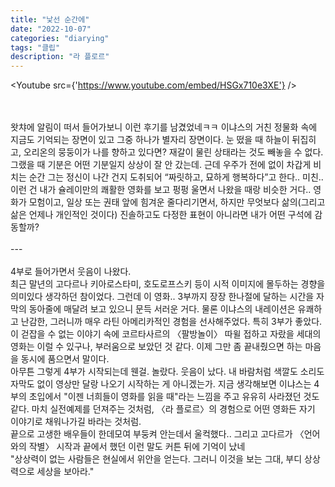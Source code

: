 ```yaml
---
title: "낯선 순간에"
date: "2022-10-07"
categories: "diarying"
tags: "클립"
description: "라 플로르"
---
```


<Youtube src={'https://www.youtube.com/embed/HSGx710e3XE'} />

<br/>
<br/>
왓챠에 알림이 떠서 들어가보니 이런 후기를 남겼었네ㅋㅋ 이냐스의 거친 정물화 속에 지금도 기억되는 장면이 있고 그중 하나가 별자리 장면이다. 눈 떴을 때 하늘이 뒤집히고, 오리온의 뭉둥이가 나를 향하고 있다면? 재갈이 물린 상태라는 것도 빼놓을 수 없다. 그랬을 때 기분은 어떤 기분일지 상상이 잘 안 갔는데. 근데 우주가 전에 없이 차갑게 비치는 순간 그는 정신이 나간 건지 도취되어 <q>짜릿하고, 묘하게 행복하다</q>고 한다.. 미친..
<br/>
이런 건 내가 슐레이만의 쾌활한 영화를 보고 펑펑 울면서 나왔을 때랑 비슷한 거다.. 영화가 모험이고, 일상 또는 권태 앞에 힘겨운 줄다리기면서, 하지만 무엇보다 삶의(그리고 삶은 언제나 개인적인 것이다) 진솔하고도 다정한 표현이 아니라면 내가 어떤 구석에 감동할까?
<br/>
<br/>
---
<br/>
<br/>
4부로 들어가면서 웃음이 나왔다.  
<br/>
최근 말년의 고다르나 키아로스타미, 호도로프스키 등이 시적 이미지에 몰두하는 경향을 의미있다 생각하던 참이었다. 그런데 이 영화.. 3부까지 장장 한나절에 달하는 시간을 자막의 동아줄에 매달려 보고 있으니 문득 서러운 거다.  
물론 이냐스의 내레이션은 유쾌하고 난감한, 그러니까 매우 라틴 아메리카적인 경험을 선사해주었다. 특히 3부가 좋았다. 이 걷잡을 수 없는 이야기 속에 코르타사르의 〈팔방놀이〉 따윌 접하고 자랐을 세대의 영화는 이럴 수 있구나, 부러움으로 보았던 것 같다.  
이제 그만 좀 끝내줬으면 하는 마음을 동시에 품으면서 말이다.  
  <br/>
아무튼 그렇게 4부가 시작되는데 웬걸. 놀랐다. 웃음이 났다. 내 바람처럼 색깔도 소리도 자막도 없이 영상만 달랑 나오기 시작하는 게 아니겠는가. 지금 생각해보면 이냐스는 4부의 초입에서 "이젠 너희들이 영화를 읽을 때"라는 느낌을 주고 유유히 사라졌던 것도 같다. 마치 실전예제를 던져주는 것처럼, 〈라 플로르〉의 경험으로 어떤 영화든 자기 이야기로 채워나가길 바라는 것처럼.
  <br/>
끝으로 고생한 배우들이 한데모여 부둥켜 안는데서 울컥했다.. 그리고 고다르가 〈언어와의 작별〉 시작과 끝에서 했던 이런 말도 커튼 뒤에 기억이 났네
  <br/>
"상상력이 없는 사람들은 현실에서 위안을 얻는다. 그러니 이것을 보는 그대, 부디 상상력으로 세상을 보아라."